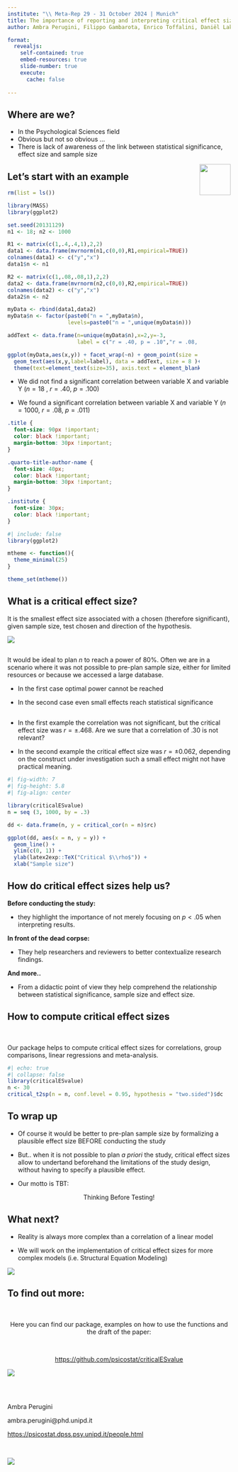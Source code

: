 ```yaml
---
institute: "\\ Meta-Rep 29 - 31 October 2024 | Munich"
title: The importance of reporting and interpreting critical effect sizes
author: Ambra Perugini, Filippo Gambarota, Enrico Toffalini, Daniël Lakens, Massimiliano Pastore, Livio Finos, Psicostat, Gianmarco Altoè

format:
  revealjs: 
    self-contained: true
    embed-resources: true
    slide-number: true
    execute: 
      cache: false
      
---
```


## Where are we?

- In the Psychological Sciences field
- Obvious but not so obvious ...
- There is lack of awareness of the link between statistical significance, effect size and sample size

<img src="img/spongebob.JPG" style="width: 70px; float: right;"/>


## Let's start with an example {.smaller}

```r

rm(list = ls())

library(MASS)
library(ggplot2)

set.seed(20131129)
n1 <- 18; n2 <- 1000

R1 <- matrix(c(1,.4,.4,1),2,2)
data1 <- data.frame(mvrnorm(n1,c(0,0),R1,empirical=TRUE))
colnames(data1) <- c("y","x")
data1$n <- n1

R2 <- matrix(c(1,.08,.08,1),2,2)
data2 <- data.frame(mvrnorm(n2,c(0,0),R2,empirical=TRUE))
colnames(data2) <- c("y","x")
data2$n <- n2

myData <- rbind(data1,data2)
myData$n <- factor(paste0("n = ",myData$n),
                   levels=paste0("n = ",unique(myData$n)))

addText <- data.frame(n=unique(myData$n),x=2,y=-3,
                      label = c("r = .40, p = .10","r = .08, p = .01"))

ggplot(myData,aes(x,y)) + facet_wrap(~n) + geom_point(size = 2) + 
  geom_text(aes(x,y,label=label), data = addText, size = 8 )+
  theme(text=element_text(size=35), axis.text = element_blank()) 
```

-   We did not find a significant correlation between variable X and variable Y ($n = 18$ , $r = .40$, $p = .100$)

-   We found a significant correlation between variable X and variable Y ($n = 1000$, $r = .08$, $p = .011$)


```css

.title {
  font-size: 90px !important;
  color: black !important;
  margin-bottom: 30px !important;
}

.quarto-title-author-name {
  font-size: 40px;
  color: black !important;
  margin-bottom: 30px !important;
}

.institute {
  font-size: 30px;
  color: black !important;
}

```

```r
#| include: false
library(ggplot2)

mtheme <- function(){
  theme_minimal(25)
}

theme_set(mtheme())
```

## What is a critical effect size? {.smaller}

It is the smallest effect size associated with a chosen \alpha (therefore significant), given sample size, test chosen and direction of the hypothesis.


![](img/Rplot03.jpg){fig-align="center"}

<!-- <img src="img/Rplot03.pdf" style="width: 70px; align: "center";"/> -->

<!-- ```{r} -->
<!-- #| fig-width: 7 -->
<!-- #| fig-height: 5.8 -->
<!-- #| fig-align: center -->

<!-- rm(list=ls()) -->

<!-- library(ggplot2) -->
<!-- library(psych) -->
<!-- library(criticalvalue) -->

<!-- fzH0 = seq(-2,2,.01) -->

<!-- Ns = c(18,200,1e3) -->

<!-- dd <- expand.grid( -->
<!--   x = seq(-5, 5, 0.001), -->
<!--   N = Ns -->
<!-- ) -->

<!-- dd$z <- with(dd, dnorm(x, 0, 1/sqrt(N - 3))) -->
<!-- dd$r <- with(dd, fisherz2r(x)) -->
<!-- dd$z[dd$N==18] = 2*dd$z[dd$N==18] -->
<!-- dd$z[dd$N==200] = 1*dd$z[dd$N==200] -->

<!-- dd$rc <- sapply(dd$N, function(x) critical_cor(n = x)$rc) -->
<!-- dd$N <- factor(dd$N, levels = Ns, labels = sprintf("N = %s",Ns)) -->

<!-- ggplot(dd, aes(x = r, y = z)) + -->
<!--   #geom_line(lwd = 0.8) + -->
<!--   geom_area(alpha = 0.8, -->
<!--             fill = "#e1befe") + -->
<!--   facet_wrap(~N, ncol = 1) + -->
<!--   geom_vline(aes(xintercept = rc), -->
<!--              lty = 3, -->
<!--              lwd = 1.5, -->
<!--              col = "dodgerblue") + -->
<!--   geom_vline(aes(xintercept = -rc), -->
<!--              lty = 3, -->
<!--              lwd = 1.5, -->
<!--              col = "dodgerblue") + -->
<!--   theme_minimal(25) + -->
<!--   xlab(latex2exp::TeX("Correlation ($\\rho$)")) + -->
<!--   theme( -->
<!--     axis.text.y = element_blank(), -->
<!--     axis.text.x = element_text(size = 20) -->
<!--   ) + -->
<!--   ylab("Density") + -->
<!--   scale_x_continuous(breaks = seq(-1,1, 0.1), limits = c(-0.5, 0.5)) -->


<!-- ``` -->

## {}

It would be ideal to plan $n$ to reach a power of 80%. Often we are in a scenario where it was not possible to pre-plan sample size, either for limited resources or because we accessed a large database.

- In the first case optimal power cannot be reached

- In the second case even small effects reach statistical significance


##  {.smaller}

- In the first example the correlation was not significant, but the critical effect size was $r = ±.468$. Are we sure that a correlation of .30 is not relevant?

- In the second example the critical effect size was $r = ± 0.062$, depending on the construct under investigation such a small effect might not have practical meaning.

<!-- In questi casi la significatività, il filtro dell'NHST può essere comunque utile, come primo filtro ma il focus va sulla considerazione dell'effect size. -->

```r
#| fig-width: 7
#| fig-height: 5.8
#| fig-align: center

library(criticalESvalue)
n = seq (3, 1000, by = .3)

dd <- data.frame(n, y = critical_cor(n = n)$rc)

ggplot(dd, aes(x = n, y = y)) +
  geom_line() +
  ylim(c(0, 1)) +
  ylab(latex2exp::TeX("Critical $\\rho$")) +
  xlab("Sample size")
```

## How do critical effect sizes help us? {.smaller}

**Before conducting the study:**

-    they highlight the importance of not merely focusing on $p < .05$ when interpreting results.

**In front of the dead corpse:**

-   They help researchers and reviewers to better contextualize research findings.

**And more..**

-   From a didactic point of view they help comprehend the relationship between statistical significance, sample size and effect size.

## How to compute critical effect sizes

\

Our package helps to compute critical effect sizes for correlations, group comparisons, linear regressions and meta-analysis.

```r
#| echo: true
#| collapse: false  
library(criticalESvalue)
n <- 30
critical_t2sp(n = n, conf.level = 0.95, hypothesis = "two.sided")$dc
```

## To wrap up

-   Of course it would be better to pre-plan sample size by formalizing a plausible effect size BEFORE conducting the study

-   But.. when it is not possible to plan $a$ $priori$ the study, critical effect sizes allow to undertand beforehand the limitations of the study design, without having to specify a plausible effect.

-   Our motto is TBT:

::: {style="text-align: center;"}
Thinking Before Testing!
:::

## What next?

- Reality is always more complex than a correlation of a linear model

- We will work on the implementation of critical effect sizes for more complex models (i.e. Structural Equation Modeling)

![](img/whatt.JPG){fig-align="center"}

## To find out more:

\

::: {style="text-align: center;"}
Here you can find our package, examples on how to use the functions and the draft of the paper:

\

[https://github.com/psicostat/criticalESvalue](https://github.com/psicostat/criticalESvalue){preview-link="true" style="text-align: center"}
:::

![](img/qr-code.png){fig-align="center"}


## {}

\

Ambra Perugini

ambra.perugini$@$phd.unipd.it

[https://psicostat.dpss.psy.unipd.it/people.html](https://psicostat.dpss.psy.unipd.it/people.html){preview-link="true" style="text-align: center"}

\


![](img/babyburn.WEBP){fig-align="center"}

<!-- <img src="img/logo_psicostat.png" style="width: 20px; float: right;"/> -->

<!-- affiliation: | -->

<!--   \textsuperscript{1} Department of Developmental and Social Psychology, University of Padova, Italy \\ -->

<!--   \textsuperscript{2} Department of General Psychology, University of Padova, Italy \\ -->

<!--   \textsuperscript{3} Eindhoven University of Technology, Netherlands \\ -->

<!--   \textsuperscript{4} Department of Statistics, University of Padova, Italy -->

